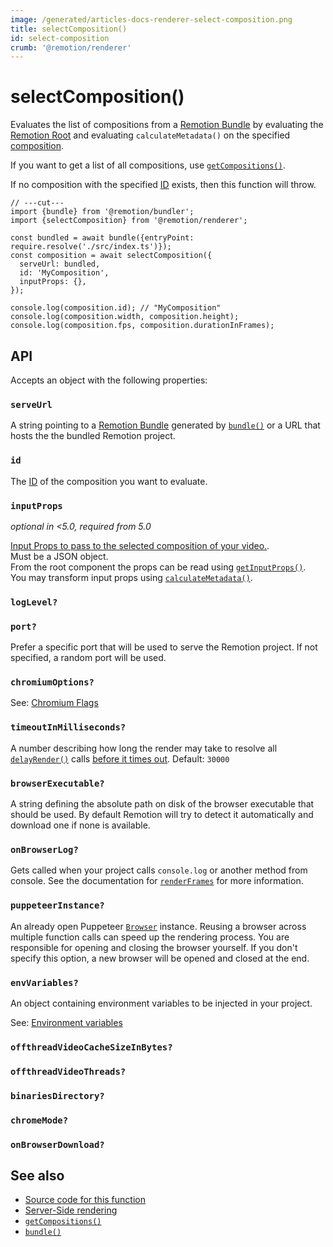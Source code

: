 ```yaml
---
image: /generated/articles-docs-renderer-select-composition.png
title: selectComposition()
id: select-composition
crumb: '@remotion/renderer'
---
```


# selectComposition()<AvailableFrom v="4.0.0"/>

Evaluates the list of compositions from a [Remotion Bundle](/docs/terminology/bundle) by evaluating the [Remotion Root](/docs/terminology/remotion-root) and evaluating `calculateMetadata()` on the specified [composition](/docs/terminology/composition).

If you want to get a list of all compositions, use [`getCompositions()`](/docs/renderer/get-compositions).

If no composition with the specified [ID](/docs/terminology/composition#composition-id) exists, then this function will throw.

```tsx twoslash title="Example"
// ---cut---
import {bundle} from '@remotion/bundler';
import {selectComposition} from '@remotion/renderer';

const bundled = await bundle({entryPoint: require.resolve('./src/index.ts')});
const composition = await selectComposition({
  serveUrl: bundled,
  id: 'MyComposition',
  inputProps: {},
});

console.log(composition.id); // "MyComposition"
console.log(composition.width, composition.height);
console.log(composition.fps, composition.durationInFrames);
```

## API

Accepts an object with the following properties:

### `serveUrl`

A string pointing to a [Remotion Bundle](/docs/terminology/bundle) generated by [`bundle()`](/docs/bundle) or a URL that hosts the the bundled Remotion project.

### `id`

The [ID](/docs/terminology/composition#composition-id) of the composition you want to evaluate.

### `inputProps`

_optional in &lt;5.0, required from 5.0_

[Input Props to pass to the selected composition of your video.](/docs/passing-props#passing-input-props-in-the-cli).  
Must be a JSON object.  
From the root component the props can be read using [`getInputProps()`](/docs/get-input-props).  
You may transform input props using [`calculateMetadata()`](/docs/calculate-metadata).

### `logLevel?`

<Options id="log" />

### `port?`

Prefer a specific port that will be used to serve the Remotion project. If not specified, a random port will be used.

### `chromiumOptions?`

See: [Chromium Flags](/docs/chromium-flags)

### `timeoutInMilliseconds?`

A number describing how long the render may take to resolve all [`delayRender()`](/docs/delay-render) calls [before it times out](/docs/timeout). Default: `30000`

### `browserExecutable?`

A string defining the absolute path on disk of the browser executable that should be used. By default Remotion will try to detect it automatically and download one if none is available.

### `onBrowserLog?`

Gets called when your project calls `console.log` or another method from console. See the documentation for [`renderFrames`](/docs/renderer/render-frames#onbrowserlog) for more information.

### `puppeteerInstance?`

An already open Puppeteer [`Browser`](/docs/renderer/open-browser) instance. Reusing a browser across multiple function calls can speed up the rendering process. You are responsible for opening and closing the browser yourself. If you don't specify this option, a new browser will be opened and closed at the end.

### `envVariables?`

An object containing environment variables to be injected in your project.

See: [Environment variables](/docs/env-variables/)

### `offthreadVideoCacheSizeInBytes?`<AvailableFrom v="4.0.23"/>

<Options id="offthreadvideo-cache-size-in-bytes" />

### `offthreadVideoThreads?`<AvailableFrom v="4.0.261"/>

<Options id="offthreadvideo-video-threads" />

### `binariesDirectory?`<AvailableFrom v="4.0.120" />

<Options id="binaries-directory" />

### `chromeMode?`<AvailableFrom v="4.0.248" />

<Options id="chrome-mode" />

### `onBrowserDownload?`<AvailableFrom v="4.0.137" />

<Options id="on-browser-download" />

## See also

- [Source code for this function](https://github.com/remotion-dev/remotion/blob/main/packages/renderer/src/select-composition.ts)
- [Server-Side rendering](/docs/ssr)
- [`getCompositions()`](/docs/renderer/get-compositions)
- [`bundle()`](/docs/bundle)
